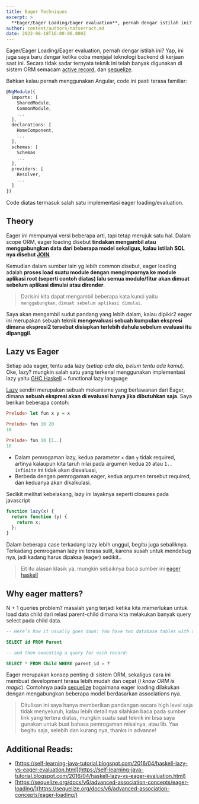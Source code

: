 ```yaml
---
title: Eager Techniques
excerpt: >
  **Eager/Eager Loading/Eager evaluation**, pernah dengar istilah ini? Yap, ini juga saya baru dengar ketika coba menjajal teknologi backend di kerjaan saat ini. Secara tidak sadar ternyata teknik ini telah banyak digunakan di sistem ORM semacam active record, dan sequelize
author: content/authors/natserract.md
date: 2022-08-18T16:00:00.000Z
---
```


Eager/Eager Loading/Eager evaluation, pernah dengar istilah ini? Yap, ini juga saya baru dengar ketika coba menjajal teknologi backend di kerjaan saat ini. Secara tidak sadar ternyata teknik ini telah banyak digunakan di sistem ORM semacam [active record](https://guides.rubyonrails.org/active_record_querying.html#eager-loading-associations), dan [sequelize](https://sequelize.org/docs/v6/advanced-association-concepts/eager-loading/).

Bahkan kalau pernah menggunakan Angular, code ini pasti terasa familiar:

```ts
@NgModule({
  imports: [
    SharedModule,
    CommonModule,
    ...
  ],
  declarations: [
    HomeComponent,
    ...
  ],
  schemas: [
    Schemas
    ...
  ],
  providers: [
    Resolver,
    ...
  ]
})
```

Code diatas termasuk salah satu implementasi eager loading/evaluation.

## Theory

Eager ini mempunyai versi beberapa arti, tapi tetap merujuk satu hal. Dalam scope ORM, eager loading disebut **tindakan mengambil atau menggabungkan data dari beberapa model sekaligus, kalau istilah SQL nya disebut [JOIN](<https://en.wikipedia.org/wiki/Join_(SQL)>)**.

Kemudian dalam sumber lain yg lebih common disebut, eager loading adalah **proses load suatu module dengan mengimpornya ke module aplikasi root (seperti contoh diatas) lalu semua module/fitur akan dimuat sebelum aplikasi dimulai atau dirender**.

> Darisini kita dapat mengambil beberapa kata kunci yaitu `menggabungkan`, `dimuat sebelum aplikasi dimulai`.

Saya akan mengambil sudut pandang yang lebih dalam, kalau dipikir2 eager ini merupakan sebuah teknik **mengevaluasi sebuah **kumpulan ekspresi** dimana ekspresi2 tersebut disiapkan terlebih dahulu sebelum evaluasi itu dipanggil**.

## Lazy vs Eager

Setiap ada eager, tentu ada lazy (_setiap ada dia, belum tentu ada kamu_). Oke, lazy? mungkin salah satu yang terkenal menggunakan implementasi lazy yaitu [GHC Haskell](https://www.haskell.org/ghc/) ~ functional lazy language

[Lazy](https://natserract.vercel.app/post/haskell-match-laziness) sendiri merupakan sebuah mekanisme yang berlawanan dari Eager, dimana **sebuah ekspresi akan di evaluasi hanya jika dibutuhkan saja**. Saya berikan beberapa contoh:

```hs
Prelude> let fun x y = x

Prelude> fun 10 20
10

Prelude> fun 10 [1..]
10
```

- Dalam pemrogaman lazy, kedua parameter `x` dan `y` tidak required, artinya kalaupun kita taruh nilai pada argumen kedua `20` atau `1.. infinite` ini tidak akan dievaluasi,
- Berbeda dengan pemrogaman eager, kedua argumen tersebut required, dan keduanya akan dikalkulasi.

Sedikit melihat kebelakang, lazy ini layaknya seperti closures pada javascript

```js
function lazy(x) {
  return function (y) {
    return x;
  };
}
```

Dalam beberapa case terkadang lazy lebih unggul, begitu juga sebaliknya. Terkadang pemrogaman lazy ini terasa sulit, karena susah untuk mendebug nya, jadi kadang harus dipaksa (eager) sedikit..

> Eit itu alasan klasik ya, mungkin sebaiknya baca sumber ini [eager haskell](http://csg.csail.mit.edu/pubs/haskell.html)

## Why eager matters?

N + 1 queries problem? masalah yang terjadi ketika kita memerlukan untuk load data child dari relasi parent-child dimana kita melakukan banyak query select pada child data.

```sql
-- Here’s how it usually goes down: You have two database tables with a parent/child relationship (like blogs and posts, or products and line items), and you want to iterate through all of them. So you do this:

SELECT id FROM Parent

-- and then executing a query for each record:

SELECT * FROM Child WHERE parent_id = ?
```

Eager merupakan konsep penting di sistem ORM, sekaligus cara ini membuat development terasa lebih mudah dan cepat (_i know ORM is magic_). Contohnya pada [sequelize](https://sequelize.org/docs/v6/advanced-association-concepts/eager-loading/) bagaimana eager loading dilakukan dengan mengabungkan beberapa model berdasarkan associations nya.

> Ditulisan ini saya hanya memberikan pandangan secara high level saja tidak menyeluruh, kalau lebih detail nya silahkan baca pada sumber link yang tertera diatas, mungkin suatu saat teknik ini bisa saya gunakan untuk buat bahasa pemrogaman misalnya, atau lib. Yaa begitu saja, selebih dan kurang nya, thanks in advance!

## Additional Reads:

- [https://self-learning-java-tutorial.blogspot.com/2016/04/haskell-lazy-vs-eager-evaluation.html](https://self-learning-java-tutorial.blogspot.com/2016/04/haskell-lazy-vs-eager-evaluation.html)
- [https://sequelize.org/docs/v6/advanced-association-concepts/eager-loading/](https://sequelize.org/docs/v6/advanced-association-concepts/eager-loading/)
